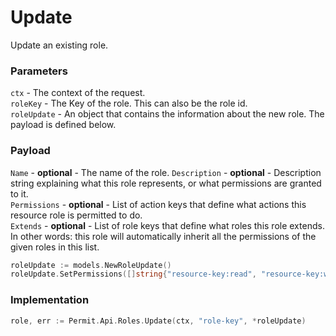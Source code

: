 # Update

Update an existing role.

### Parameters
`ctx` -  The context of the request.<br/>
`roleKey` - The Key of the role. This can also be the role id. <br/>
`roleUpdate` - An object that contains the information about the new role. The payload is defined below.<br/>

### Payload
`Name` - **optional** - The name of the role.
`Description` - **optional** - Description string explaining what this role represents, or what permissions are granted to it.<br/>
`Permissions` - **optional** - List of action keys that define what actions this resource role is permitted to do.<br/>
`Extends` - **optional** - List of role keys that define what roles this role extends. In other words: this role will automatically inherit all the permissions of the given roles in this list.<br/>

```go
roleUpdate := models.NewRoleUpdate()
roleUpdate.SetPermissions([]string{"resource-key:read", "resource-key:write"})
```

### Implementation

```go
role, err := Permit.Api.Roles.Update(ctx, "role-key", *roleUpdate)
```
